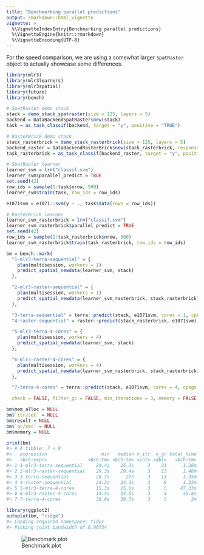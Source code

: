 ```yaml
---
title: "Benchmarking parallel predictions"
output: rmarkdown::html_vignette
vignette: >
  %\VignetteIndexEntry{Benchmarking parallel predictions}
  %\VignetteEngine{knitr::rmarkdown}
  %\VignetteEncoding{UTF-8}
---
```




For the speed comparison, we are using a somewhat larger `SpatRaster` object to actually showcase some differences.


```r
library(mlr3)
library(mlr3learners)
library(mlr3spatial)
library(future)
library(bench)

# SpatRaster demo stack
stack = demo_stack_spatraster(size = 125, layers = 5)
backend = DataBackendSpatRaster$new(stack)
task = as_task_classif(backend, target = "y", positive = "TRUE")

# RasterBrick demo stack
stack_rasterbrick = demo_stack_rasterbrick(size = 125, layers = 5)
backend_raster = DataBackendRasterBrick$new(stack_rasterbrick, response = "y", response_is_factor = TRUE)
task_rasterbrick = as_task_classif(backend_raster, target = "y", positive = "1")

# SpatRaster learner
learner_svm = lrn("classif.svm")
learner_svm$parallel_predict = TRUE
set.seed(42)
row_ids = sample(1:task$nrow, 500)
learner_svm$train(task, row_ids = row_ids)

e1071svm = e1071::svm(y ~ ., task$data(rows = row_ids))

# RasterBrick learner
learner_svm_rasterbrick = lrn("classif.svm")
learner_svm_rasterbrick$parallel_predict = TRUE
set.seed(42)
row_ids = sample(1:task_rasterbrick$nrow, 500)
learner_svm_rasterbrick$train(task_rasterbrick, row_ids = row_ids)
```


```r
bm = bench::mark(
  "1-mlr3-terra-sequential" = {
    plan(multisession, workers = 1)
    predict_spatial_newdata(learner_svm, stack)
  },

  "2-mlr3-raster-sequential" = {
    plan(multisession, workers = 1)
    predict_spatial_newdata(learner_svm_rasterbrick, stack_rasterbrick)
  },

  "3-terra-sequential" = terra::predict(stack, e1071svm, cores = 1, cpkgs = "e1071"),
  "4-raster-sequential" = raster::predict(stack_rasterbrick, e1071svm),

  "5-mlr3-terra-4-cores" = {
    plan(multisession, workers = 4)
    predict_spatial_newdata(learner_svm, stack)
  },

  "6-mlr3-raster-4-cores" = {
    plan(multisession, workers = 4)
    predict_spatial_newdata(learner_svm_rasterbrick, stack_rasterbrick)
  },

  "7-terra-4-cores" = terra::predict(stack, e1071svm, cores = 4, cpkgs = "e1071"),

  check = FALSE, filter_gc = FALSE, min_iterations = 3, memory = FALSE)

bm$mem_alloc = NULL
bm$`itr/sec` = NULL
bm$result = NULL
bm$`gc/sec` = NULL
bm$memory = NULL

print(bm)
#> # A tibble: 7 × 8
#>   expression                    min   median n_itr  n_gc total_time time           gc              
#>   <bch:expr>               <bch:tm> <bch:tm> <int> <dbl>   <bch:tm> <list>         <list>          
#> 1 1-mlr3-terra-sequential     24.4s    25.3s     3    21      1.26m <bench_tm [3]> <tibble [3 × 3]>
#> 2 2-mlr3-raster-sequential    29.3s    29.4s     3    13      1.48m <bench_tm [3]> <tibble [3 × 3]>
#> 3 3-terra-sequential          26.7s      27s     3    13      1.35m <bench_tm [3]> <tibble [3 × 3]>
#> 4 4-raster-sequential         24.2s    24.3s     3     9      1.22m <bench_tm [3]> <tibble [3 × 3]>
#> 5 5-mlr3-terra-4-cores        15.3s    15.6s     3     5     47.33s <bench_tm [3]> <tibble [3 × 3]>
#> 6 6-mlr3-raster-4-cores       14.4s    14.5s     3     4      45.8s <bench_tm [3]> <tibble [3 × 3]>
#> 7 7-terra-4-cores             38.8s    39.7s     3     5         2m <bench_tm [3]> <tibble [3 × 3]>
```


```r
library(ggplot2)
autoplot(bm, "ridge")
#> Loading required namespace: tidyr
#> Picking joint bandwidth of 0.00734
```

![Benchmark plot](./plot-benchmark-1.png)


